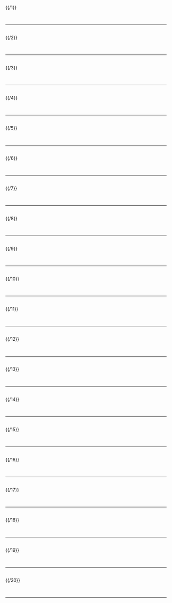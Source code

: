 {{Portal:世嘉/box-header|精选图片|Portal:世嘉/精选图片|}}

{{ed right2|Portal:世嘉/精选图片/1}}
{{/1}} <div style="clear: both"></div><br/><hr/><br/>
{{ed right2|Portal:世嘉/精选图片/2}}
{{/2}} <div style="clear: both"></div><br/><hr/><br/>
{{ed right2|Portal:世嘉/精选图片/3}}
{{/3}} <div style="clear: both"></div><br/><hr/><br/>
{{ed right2|Portal:世嘉/精选图片/4}}
{{/4}} <div style="clear: both"></div><br/><hr/><br/>
{{ed right2|Portal:世嘉/精选图片/5}}
{{/5}} <div style="clear: both"></div><br/><hr/><br/>
{{ed right2|Portal:世嘉/精选图片/6}}
{{/6}} <div style="clear: both"></div><br/><hr/><br/>
{{ed right2|Portal:世嘉/精选图片/7}}
{{/7}} <div style="clear: both"></div><br/><hr/><br/>
{{ed right2|Portal:世嘉/精选图片/8}}
{{/8}} <div style="clear: both"></div><br/><hr/><br/>
{{ed right2|Portal:世嘉/精选图片/9}}
{{/9}} <div style="clear: both"></div><br/><hr/><br/>
{{ed right2|Portal:世嘉/精选图片/10}}
{{/10}} <div style="clear: both"></div><br/><hr/><br/>
{{ed right2|Portal:世嘉/精选图片/11}}
{{/11}} <div style="clear: both"></div><br/><hr/><br/>
{{ed right2|Portal:世嘉/精选图片/12}}
{{/12}} <div style="clear: both"></div><br/><hr/><br/>
{{ed right2|Portal:世嘉/精选图片/13}}
{{/13}} <div style="clear: both"></div><br/><hr/><br/>
{{ed right2|Portal:世嘉/精选图片/14}}
{{/14}} <div style="clear: both"></div><br/><hr/><br/>
{{ed right2|Portal:世嘉/精选图片/15}}
{{/15}} <div style="clear: both"></div><br/><hr/><br/>
{{ed right2|Portal:世嘉/精选图片/16}}
{{/16}} <div style="clear: both"></div><br/><hr/><br/>
{{ed right2|Portal:世嘉/精选图片/17}}
{{/17}} <div style="clear: both"></div><br/><hr/><br/>
{{ed right2|Portal:世嘉/精选图片/18}}
{{/18}} <div style="clear: both"></div><br/><hr/><br/>
{{ed right2|Portal:世嘉/精选图片/19}}
{{/19}} <div style="clear: both"></div><br/><hr/><br/>
{{ed right2|Portal:世嘉/精选图片/20}}
{{/20}} <div style="clear: both"></div><br/><hr/><br/>

{{Portal:世嘉/box-footer|}}